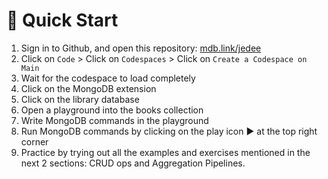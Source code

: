 # 👐 Quick Start

1. Sign in to Github, and open this repository: [mdb.link/jedee](https://mdb.link/jedee)
2. Click on `Code` > Click on `Codespaces` > Click on `Create a Codespace on Main`
3. Wait for the codespace to load completely
4. Click on the MongoDB extension
5. Click on the library database
6. Open a playground into the books collection
7. Write MongoDB commands in the playground
8. Run MongoDB commands by clicking on the play icon :arrow_forward: at the top right corner
9. Practice by trying out all the examples and exercises mentioned in the next 2 sections: CRUD ops and Aggregation Pipelines.
